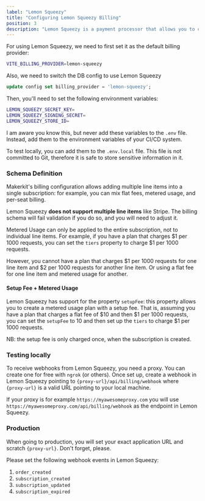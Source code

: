 ```yaml
---
label: "Lemon Squeezy"
title: "Configuring Lemon Squeezy Billing"
position: 3
description: "Lemon Squeezy is a payment processor that allows you to charge your users for your SaaS product. It is a Merchant of Record, which means they handle all the billing and compliance for you."
---
```


For using Lemon Squeezy, we need to first set it as the default billing provider:

```bash
VITE_BILLING_PROVIDER=lemon-squeezy
```

Also, we need to switch the DB config to use Lemon Squeezy

```sql
update config set billing_provider = 'lemon-squeezy';
```

Then, you'll need to set the following environment variables:

```bash
LEMON_SQUEEZY_SECRET_KEY=
LEMON_SQUEEZY_SIGNING_SECRET=
LEMON_SQUEEZY_STORE_ID=
```

I am aware you know this, but never add these variables to the `.env` file. Instead, add them to the environment variables of your CI/CD system.

To test locally, you can add them to the `.env.local` file. This file is not committed to Git, therefore it is safe to store sensitive information in it.

### Schema Definition

Makerkit's billing configuration allows adding multiple line items into a single subscription: for example, you can mix flat fees, metered usage, and per-seat billing.

Lemon Squeezy **does not support multiple line items** like Stripe. The billing schema will fail validation if you do so, and you will need to adjust it.

Metered Usage can only be applied to the entire subscription, not to individual line items. For example, if you have a plan that charges $1 per 1000 requests, you can set the `tiers` property to charge $1 per 1000 requests.

However, you cannot have a plan that charges $1 per 1000 requests for one line item and $2 per 1000 requests for another line item. Or using a flat fee for one line item and metered usage for another.

#### Setup Fee + Metered Usage

Lemon Squeezy has support for the property `setupFee`: this property allows you to create a metered usage plan with a setup fee. That is, assuming you have a plan that charges a flat fee of $10 and then $1 per 1000 requests, you can set the `setupFee` to 10 and then set up the `tiers` to charge $1 per 1000 requests.

NB: the setup fee is only charged once, when the subscription is created.

### Testing locally

To receive webhooks from Lemon Squeezy, you need a proxy. You can create one for free with `ngrok` (or others). Once set up, create a webhook in Lemon Squeezy pointing to `{proxy-url}/api/billing/webhook` where `{proxy-url}` is a valid URL pointing to your local machine.

If your proxy is for example `https://myawesomeproxy.com` you will use `https://myawesomeproxy.com/api/billing/webhook` as the endpoint in Lemon Squeezy.

### Production

When going to production, you will set your exact application URL and scratch `{proxy-url}`. Don't forget, please.

Please set the following webhook events in Lemon Squeezy:

1. `order_created`
2. `subscription_created`
3. `subscription_updated`
4. `subscription_expired`
